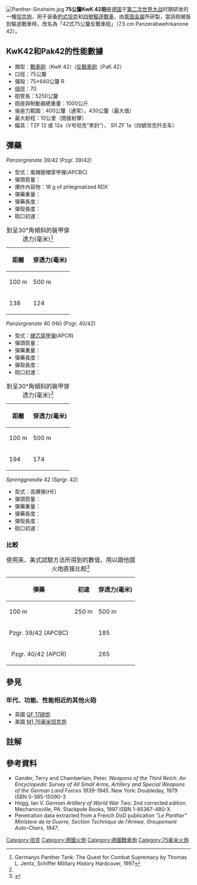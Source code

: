 
{{NoteTA
|G1=軍事}}
[[Image:Panther-Sinsheim.jpg|thumb]]
'''75公釐KwK 42砲'''是[[納粹德國|德国]]于[[第二次世界大战|第二次世界大战]]时期研发的一種[[坦克炮|坦克炮]]，用于装备[[豹式坦克|豹式坦克]]和[[四號驅逐戰車|四號驅逐戰車]]，由[[萊茵金屬|萊茵金屬]]所研製，當該砲被裝到驅逐戰車時，改名為「42式75公釐反戰車砲」（7.5 cm Panzerabwehrkanone 42）。

==KwK42和Pak42的性能數據==
*類型：[[戰車砲|戰車砲]]（KwK 42）/[[反戰車砲|反戰車砲]]（PaK 42）
*口徑：75公釐
*彈殼：75×640公釐 R
*[[倍徑|倍徑]]：70 
*砲管長：5250公釐
*砲座與制動器總重量：1000公斤
*後座力範圍：400公釐（通常），430公釐（最大值）
*最大射程：10公里（間接射擊） 
*瞄具：TZF 12 或 12a（V号坦克“黑豹”）、 Sfl.ZF 1a（四號坦克歼击车）

==彈藥==
;''Panzergranate'' 39/42 (Pzgr. 39/42)
*型式：風帽披帽穿甲彈(APCBC)
*彈頭質量：{{convert|7.2|kg|lb|abbr=on}}
*爆炸內容物：18 g of phlegmatized RDX
*彈藥重量：{{convert|14.3|kg|abbr=on}}
*彈藥長度：{{convert|893.2|mm|ftin|abbr=on}}
*彈殼長度：{{convert|640|mm|ftin|abbr=on}}
*砲口初速：{{convert|935|m/s|abbr=on}} 

{|class="wikitable" style="text-align:right;"
|+對呈30°角傾斜的裝甲穿透力(毫米)<ref name="#1">Germanys Panther Tank: The Quest for Combat Supremacy by Thomas L. Jentz, Schiffer Military History Hardcover, 1997</ref>
! rowspan=3|距離||colspan=11|穿透力(毫米)
|-
|100 m
|500 m
|1000 m
|1500 m
|2000 m
|-
|138
|124
|112
|99
|89
|}

;''Panzergranate'' 40 (Hk) (Pzgr. 40/42)
*型式：[[穿甲彈|硬芯穿甲彈]](APCR)
*彈頭質量：{{convert|4.75|kg|lb|abbr=on}}
*彈藥重量：{{convert|11.55|kg|abbr=on}}
*彈藥長度：{{convert|875.2|mm|ftin|abbr=on}}
*彈殼長度：{{convert|640|mm|ftin|abbr=on}}
*砲口初速：{{convert|1130|m/s|abbr=on}} 

{|class="wikitable" style="text-align:right;"
|+對呈30°角傾斜的裝甲穿透力(毫米)<ref name="#1"/>
! rowspan=3|距離||colspan=11|穿透力(毫米)
|-
|100 m
|500 m
|1000 m
|1500 m
|2000 m
|-
|194
|174
|149
|127
|106
|}

;''Sprenggranate'' 42 (Sprgr. 42)
*型式：高爆彈(HE)
*彈頭質量：{{convert|5.74|kg|lb|abbr=on}}
*彈藥重量：{{convert|11.14|kg|abbr=on}}
*彈藥長度：{{convert|929.2|mm|ftin|abbr=on}}
*彈殼長度：{{convert|640|mm|ftin|abbr=on}}
*砲口初速：{{convert|1130|m/s|abbr=on}} 

===比較===

{| class="wikitable" style="text-align:right;"
|+使用英、美式試驗方法所得到的數值，用以跟他國火炮直接比較<ref>{{cite book|last1=Bird |first1=Lorrin Rexford|last2=Livingston|first2=Robert D.|title=WWII Ballistics: Armor and Gunnery|date=2001|publisher=Overmatch Press|page=61}}</ref>
! rowspan=2|彈藥||rowspan=2|初速||colspan=11|穿透力(毫米)
|-
! 100 m
! 250 m
! 500 m
! 750 m
! 1000 m
! 1250 m
! 1500 m
! 2000 m
! 2500 m
! 3000 m
|-
|style="text-align:center"|Pzgr. 39/42 (APCBC)
|style="text-align:center"|{{convert|935|m/s|abbr=on}}
 
| 185
| 179
| 168
| 158
| 149
| 140
| 132
| 116
| 103
| 91
|-
|style="text-align:center"|Pzgr. 40/42 (APCR)
|style="text-align:center"|{{convert|1130|m/s|abbr=on}}
| 265
| 253
| 234
| 216
| 199
| 184
| 170
| 145
| 124
| 105
|}

==參見==
===年代、功能、性能相近的其他火砲===
* 英國 [[QF_17磅炮|QF 17磅炮]]
* 美國 [[M1_76毫米坦克炮|M1 76毫米坦克炮]]

==註解==
{{reflist}}

==參考資料==
* Gander, Terry and Chamberlain, Peter. ''Weapons of the Third Reich: An Encyclopedic Survey of All Small Arms, Artillery and Special Weapons of the German Land Forces 1939-1945''. New York: Doubleday, 1979 ISBN 0-385-15090-3
* Hogg, Ian V. ''German Artillery of World War Two''. 2nd corrected edition. Mechanicsville, PA: Stackpole Books, 1997 ISBN 1-85367-480-X
* Penetration data extracted from a French DoD publication ''"Le Panther" Ministere de la Guerre, Section Technique de l'Armee, Groupement Auto-Chars, 1947''.

{{WWIIGermanGuns}}

[[Category:坦克|Category:坦克]]
[[Category:德國火炮|Category:德國火炮]]
[[Category:德國戰車炮|Category:德國戰車炮]]
[[Category:75毫米火炮|Category:75毫米火炮]]